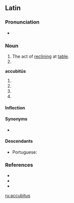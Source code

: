 ==Latin==

===Pronunciation===
* {{la-IPA|accubitus}}

===Noun===
{{la-noun|new=1|accubitus|accubitūs|m|fourth}}

# The act of [[recline|reclining]] at [[table]].
# {{inflection of|accubitus||voc|s|lang=la}}

'''accubitūs''' {{g|m}}
# {{inflection of|accubitus||gen|s|lang=la}}
# {{inflection of|accubitus||nom|p|lang=la}}
# {{inflection of|accubitus||acc|p|lang=la}}
# {{inflection of|accubitus||voc|p|lang=la}}

====Inflection====
{{la-decl-4th|accubit}}

====Synonyms====
* {{l|la|accubitio}}

====Descendants====
* Portuguese: {{l|pt|acúbito}}

===References===
* {{R:L&S}}
* {{R:du Cange}}
* {{R:Gaffiot}}

[[ru:accubitus]]